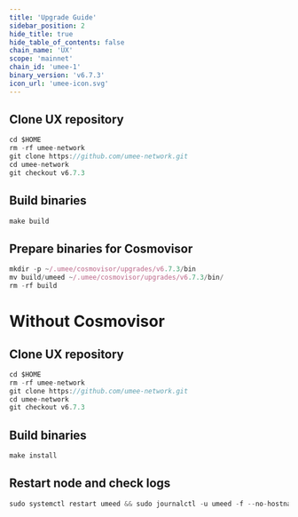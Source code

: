 ```yaml
---
title: 'Upgrade Guide'
sidebar_position: 2
hide_title: true
hide_table_of_contents: false
chain_name: 'UX'
scope: 'mainnet'
chain_id: 'umee-1'
binary_version: 'v6.7.3'
icon_url: 'umee-icon.svg'
---
```



<PageTitle
  iconUrl="img/umee-icon.svg"
  title="UX Upgrade Guide"
  chainId="umee-1"
  version="v6.7.3"
/>

## Clone UX repository

```js
cd $HOME
rm -rf umee-network
git clone https://github.com/umee-network.git
cd umee-network
git checkout v6.7.3
```

## Build binaries

```js
make build
```

## Prepare binaries for Cosmovisor

```js
mkdir -p ~/.umee/cosmovisor/upgrades/v6.7.3/bin
mv build/umeed ~/.umee/cosmovisor/upgrades/v6.7.3/bin/
rm -rf build
```

# Without Cosmovisor

## Clone UX repository

```js
cd $HOME
rm -rf umee-network
git clone https://github.com/umee-network.git
cd umee-network
git checkout v6.7.3
```

## Build binaries

```js
make install
```

## Restart node and check logs

```js
sudo systemctl restart umeed && sudo journalctl -u umeed -f --no-hostname -o cat
```

